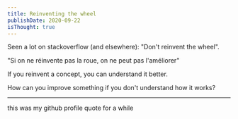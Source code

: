 ```yaml
---
title: Reinventing the wheel
publishDate: 2020-09-22
isThought: true
---
```


Seen a lot on stackoverflow (and elsewhere): "Don't reinvent the wheel".


"Si on ne réinvente pas la roue, on ne peut pas l'améliorer"

If you reinvent a concept, you can understand it better.

How can you improve something if you don't understand how it works?

---

this was my github profile quote for a while

